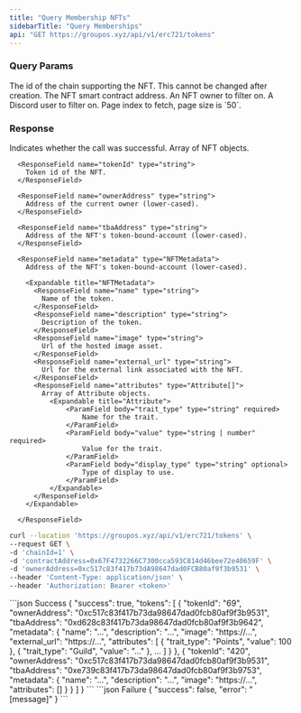 ```yaml
---
title: "Query Membership NFTs"
sidebarTitle: "Query Memberships"
api: "GET https://groupos.xyz/api/v1/erc721/tokens"
---
```


### Query Params

<ParamField body="chainId" type="number" required>
  The id of the chain supporting the NFT. This cannot be changed after creation.
</ParamField>

<ParamField query="contractAddress" type="string" required>
  The NFT smart contract address.
</ParamField>

<ParamField query="ownerAddress" type="string" optional>
  An NFT owner to filter on.
</ParamField>

<ParamField query="discordId" type="number" optional>
  A Discord user to filter on.
</ParamField>

<ParamField query="page" type="number" optional>
  Page index to fetch, page size is `50`.
</ParamField>

### Response

<ResponseField name="success" type="boolean">
  Indicates whether the call was successful.
</ResponseField>

<ResponseField name="tokens" type="NFT[]">
  Array of NFT objects.

  <Expandable title="NFT">

      <ResponseField name="tokenId" type="string">
        Token id of the NFT.
      </ResponseField>

      <ResponseField name="ownerAddress" type="string">
        Address of the current owner (lower-cased).
      </ResponseField>
      
      <ResponseField name="tbaAddress" type="string">
        Address of the NFT's token-bound-account (lower-cased).
      </ResponseField>
      
      <ResponseField name="metadata" type="NFTMetadata">
        Address of the NFT's token-bound-account (lower-cased).
        
        <Expandable title="NFTMetadata">
          <ResponseField name="name" type="string">
            Name of the token.
          </ResponseField>
          <ResponseField name="description" type="string">
            Description of the token.
          </ResponseField>
          <ResponseField name="image" type="string">
            Url of the hosted image asset.
          </ResponseField>
          <ResponseField name="external_url" type="string">
            Url for the external link associated with the NFT.
          </ResponseField>
          <ResponseField name="attributes" type="Attribute[]">
            Array of Attribute objects.
              <Expandable title="Attribute">
                  <ParamField body="trait_type" type="string" required>
                      Name for the trait.
                  </ParamField>
                  <ParamField body="value" type="string | number" required>
                      Value for the trait.
                  </ParamField>
                  <ParamField body="display_type" type="string" optional>
                      Type of display to use.
                  </ParamField>
              </Expandable>
          </ResponseField>
        </Expandable>
      
      </ResponseField>

  </Expandable>

</ResponseField>

<RequestExample>

```bash Example Request
curl --location 'https://groupos.xyz/api/v1/erc721/tokens' \
--request GET \
-d 'chainId=1' \
-d 'contractAddress=0x67F4732266C7300cca593C814d46bee72e40659F' \
-d 'ownerAddress=0xc517c83f417b73dA98647dad0FCB80af9f3b9531' \
--header 'Content-Type: application/json' \
--header 'Authorization: Bearer <token>'
```

</RequestExample>

<ResponseExample>
  ```json Success
  {
    "success": true,
    "tokens": [
      {
        "tokenId": "69",
        "ownerAddress": "0xc517c83f417b73da98647dad0fcb80af9f3b9531",
        "tbaAddress": "0xd628c83f417b73da98647dad0fcb80af9f3b9642",
        "metadata": {
          "name": "...",
          "description": "...",
          "image": "https://...",
          "external_url": "https://...",
          "attributes": [
              {
                  "trait_type": "Points",
                  "value": 100
              },
              {
                  "trait_type": "Guild",
                  "value": "..."
              },
              ...
          ]
        }
      },
      {
        "tokenId": "420",
        "ownerAddress": "0xc517c83f417b73da98647dad0fcb80af9f3b9531",
        "tbaAddress": "0xe739c83f417b73da98647dad0fcb80af9f3b9753",
        "metadata": {
          "name": "...",
          "description": "...",
          "image": "https://...",
          "attributes": []
        }
      }
    ]
  }
  ```
  ```json Failure
  {
    "success": false,
    "error": "[message]"
  }
  ```
</ResponseExample>
